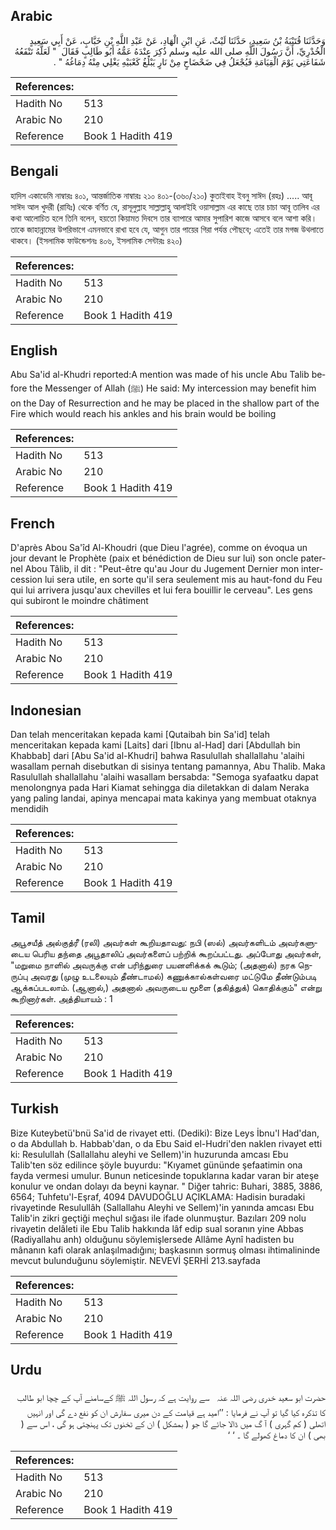 ## Arabic


<div dir="rtl" lang="ar" style={{fontSize:'larger',backgroundColor:'#f8f9fa',padding:20}}>
وَحَدَّثَنَا قُتَيْبَةُ بْنُ سَعِيدٍ، حَدَّثَنَا لَيْثٌ، عَنِ ابْنِ الْهَادِ، عَنْ عَبْدِ اللَّهِ بْنِ خَبَّابٍ، عَنْ أَبِي سَعِيدٍ الْخُدْرِيِّ، أَنَّ رَسُولَ اللَّهِ صلى الله عليه وسلم ذُكِرَ عِنْدَهُ عَمُّهُ أَبُو طَالِبٍ فَقَالَ ‏ "‏ لَعَلَّهُ تَنْفَعُهُ شَفَاعَتِي يَوْمَ الْقِيَامَةِ فَيُجْعَلُ فِي ضَحْضَاحٍ مِنْ نَارٍ يَبْلُغُ كَعْبَيْهِ يَغْلِي مِنْهُ دِمَاغُهُ ‏"‏ ‏.‏
</div>
<div style={{backgroundColor:'#f8f9fa',padding:20, marginBottom: 10}}><table> <thead> <tr> <th>References:</th> <th></th> </tr> </thead> <tbody><tr><td>Hadith No</td><td>513</td></tr><tr><td>Arabic No</td><td>210</td></tr><tr><td>Reference</td><td>Book 1 Hadith 419</td></tr></tbody></table></div>

## Bengali


<div dir="ltr" lang="bn" style={{fontSize:'larger',backgroundColor:'#f8f9fa',padding:20}}>
হাদিস একাডেমি নাম্বারঃ ৪০১, আন্তর্জাতিক নাম্বারঃ ২১০ ৪০১-(৩৬০/২১০) কুতাইবাহ ইবনু সাঈদ (রহঃ) ..... আবূ সাঈদ আল খুদরী (রাযিঃ) থেকে বর্ণিত যে, রাসূলুল্লাহ সাল্লাল্লাহু আলাইহি ওয়াসাল্লাম এর কাছে তার চাচা আবূ তালিব এর কথা আলোচিত হলে তিনি বলেন, হয়তো কিয়ামত দিবসে তার ব্যাপারে আমার সুপারিশ কাজে আসবে বলে আশা করি। তাকে জাহান্নামের উপরিভাগে এমনভাবে রাখা হবে যে, আগুন তার পায়ের গিরা পর্যন্ত পৌছবে; এতেই তার মগজ উথলাতে থাকবে। (ইসলামিক ফাউন্ডেশনঃ ৪০৬, ইসলামিক সেন্টারঃ ৪২০)
</div>
<div style={{backgroundColor:'#f8f9fa',padding:20, marginBottom: 10}}><table> <thead> <tr> <th>References:</th> <th></th> </tr> </thead> <tbody><tr><td>Hadith No</td><td>513</td></tr><tr><td>Arabic No</td><td>210</td></tr><tr><td>Reference</td><td>Book 1 Hadith 419</td></tr></tbody></table></div>

## English


<div dir="ltr" lang="en" style={{fontSize:'larger',backgroundColor:'#f8f9fa',padding:20}}>
Abu Sa'id al-Khudri reported:A mention was made of his uncle Abu Talib before the Messenger of Allah (ﷺ) He said: My intercession may benefit him on the Day of Resurrection and he may be placed in the shallow part of the Fire which would reach his ankles and his brain would be boiling
</div>
<div style={{backgroundColor:'#f8f9fa',padding:20, marginBottom: 10}}><table> <thead> <tr> <th>References:</th> <th></th> </tr> </thead> <tbody><tr><td>Hadith No</td><td>513</td></tr><tr><td>Arabic No</td><td>210</td></tr><tr><td>Reference</td><td>Book 1 Hadith 419</td></tr></tbody></table></div>

## French


<div dir="ltr" lang="fr" style={{fontSize:'larger',backgroundColor:'#f8f9fa',padding:20}}>
D'après Abou Sa'îd Al-Khoudri (que Dieu l'agrée), comme on évoqua un jour devant le Prophète (paix et bénédiction de Dieu sur lui) son oncle paternel Abou Tâlib, il dit : "Peut-être qu'au Jour du Jugement Dernier mon intercession lui sera utile, en sorte qu'il sera seulement mis au haut-fond du Feu qui lui arrivera jusqu'aux chevilles et lui fera bouillir le cerveau". Les gens qui subiront le moindre châtiment
</div>
<div style={{backgroundColor:'#f8f9fa',padding:20, marginBottom: 10}}><table> <thead> <tr> <th>References:</th> <th></th> </tr> </thead> <tbody><tr><td>Hadith No</td><td>513</td></tr><tr><td>Arabic No</td><td>210</td></tr><tr><td>Reference</td><td>Book 1 Hadith 419</td></tr></tbody></table></div>

## Indonesian


<div dir="ltr" lang="id" style={{fontSize:'larger',backgroundColor:'#f8f9fa',padding:20}}>
Dan telah menceritakan kepada kami [Qutaibah bin Sa'id] telah menceritakan kepada kami [Laits] dari [Ibnu al-Had] dari [Abdullah bin Khabbab] dari [Abu Sa'id al-Khudri] bahwa Rasulullah shallallahu 'alaihi wasallam pernah disebutkan di sisinya tentang pamannya, Abu Thalib. Maka Rasulullah shallallahu 'alaihi wasallam bersabda: "Semoga syafaatku dapat menolongnya pada Hari Kiamat sehingga dia diletakkan di dalam Neraka yang paling landai, apinya mencapai mata kakinya yang membuat otaknya mendidih
</div>
<div style={{backgroundColor:'#f8f9fa',padding:20, marginBottom: 10}}><table> <thead> <tr> <th>References:</th> <th></th> </tr> </thead> <tbody><tr><td>Hadith No</td><td>513</td></tr><tr><td>Arabic No</td><td>210</td></tr><tr><td>Reference</td><td>Book 1 Hadith 419</td></tr></tbody></table></div>

## Tamil


<div dir="ltr" lang="ta" style={{fontSize:'larger',backgroundColor:'#f8f9fa',padding:20}}>
அபூசயீத் அல்குத்ரீ (ரலி) அவர்கள் கூறியதாவது: நபி (ஸல்) அவர்களிடம் அவர்களுடைய பெரிய தந்தை அபூதாலிப் அவர்களைப் பற்றிக் கூறப்பட்டது. அப்போது அவர்கள், "மறுமை நாளில் அவருக்கு என் பரிந்துரை பயனளிக்கக் கூடும்; (அதனால்) நரக நெருப்பு அவரது (முழு உடலையும் தீண்டாமல்) கணுக்கால்கள்வரை மட்டுமே தீண்டும்படி ஆக்கப்படலாம். (ஆனால்,) அதனால் அவருடைய மூளை (தகித்துக்) கொதிக்கும்" என்று கூறினார்கள். அத்தியாயம் : 1
</div>
<div style={{backgroundColor:'#f8f9fa',padding:20, marginBottom: 10}}><table> <thead> <tr> <th>References:</th> <th></th> </tr> </thead> <tbody><tr><td>Hadith No</td><td>513</td></tr><tr><td>Arabic No</td><td>210</td></tr><tr><td>Reference</td><td>Book 1 Hadith 419</td></tr></tbody></table></div>

## Turkish


<div dir="ltr" lang="tr" style={{fontSize:'larger',backgroundColor:'#f8f9fa',padding:20}}>
Bize Kuteybetü'bnü Sa'id de rivayet etti. (Dediki): Bize Leys İbnu'l Had'dan, o da Abdullah b. Habbab'dan, o da Ebu Said el-Hudri'den naklen rivayet etti ki: Resulullah (Sallallahu aleyhi ve Sellem)'in huzurunda amcası Ebu Talib'ten söz edilince şöyle buyurdu: "Kıyamet gününde şefaatimin ona fayda vermesi umulur. Bunun neticesinde topuklarına kadar varan bir ateşe konulur ve ondan dolayı da beyni kaynar. " Diğer tahric: Buhari, 3885, 3886, 6564; Tuhfetu'l-Eşraf, 4094 DAVUDOĞLU AÇIKLAMA: Hadisin buradaki rivayetinde Resulullâh (Sallallahu Aleyhi ve Sellem)'in yanında amcası Ebu Talib'in zikri geçtiği meçhul sığası ile ifade olunmuştur. Bazıları 209 nolu rivayetin delâleti ile Ebu Talib hakkında lâf edip sual soranın yine Abbas (Radiyallahu anh) olduğunu söylemişlersede Allâme Aynî hadisten bu mânanın kafi olarak anlaşılmadığını; başkasının sormuş olması ihtimalininde mevcut bulunduğunu söylemiştir. NEVEVİ ŞERHİ 213.sayfada
</div>
<div style={{backgroundColor:'#f8f9fa',padding:20, marginBottom: 10}}><table> <thead> <tr> <th>References:</th> <th></th> </tr> </thead> <tbody><tr><td>Hadith No</td><td>513</td></tr><tr><td>Arabic No</td><td>210</td></tr><tr><td>Reference</td><td>Book 1 Hadith 419</td></tr></tbody></table></div>

## Urdu


<div dir="rtl" lang="ur" style={{fontSize:'larger',backgroundColor:'#f8f9fa',padding:20}}>
حضرت ابو سعید خدری ‌رضی ‌اللہ ‌عنہ ‌ ‌ سے روایت ہے کہ رسول اللہ ﷺ کےسامنے آپ کے چچا ابو طالب کا تذکرہ کیا گیا تو آپ نے فرمایا : ’’امید ہے قیامت کے دن میری سفارش ان کو نفع دے گی اور انہیں اتھلی ( کم گہری ) آ گ میں ڈالا جائے گا جو ( بمشکل ) ان کے ٹخنوں تک پہنچتی ہو گی ، اس سے ( بھی ) ان کا دماغ کھولے گا ۔ ‘ ‘
</div>
<div style={{backgroundColor:'#f8f9fa',padding:20, marginBottom: 10}}><table> <thead> <tr> <th>References:</th> <th></th> </tr> </thead> <tbody><tr><td>Hadith No</td><td>513</td></tr><tr><td>Arabic No</td><td>210</td></tr><tr><td>Reference</td><td>Book 1 Hadith 419</td></tr></tbody></table></div>